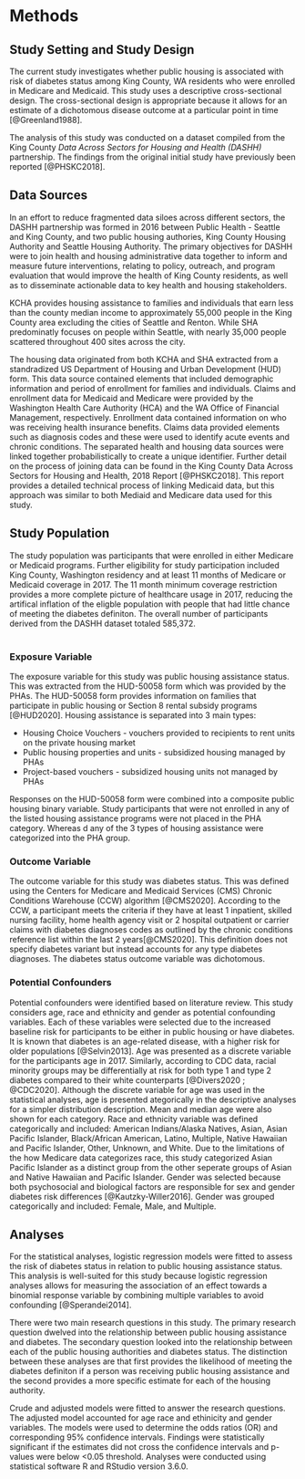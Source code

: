 # Methods {}
## Study Setting and Study Design
The current study investigates whether public housing is associated with risk of diabetes status among King County, WA residents who were enrolled in Medicare and Medicaid. This study uses a descriptive cross-sectional design. The cross-sectional design is appropriate because it allows for an estimate of a dichotomous disease outcome at a particular point in time [@Greenland1988].

The analysis of this study was conducted on a dataset compiled from the King County _Data Across Sectors for Housing and Health (DASHH)_ partnership. The findings from the original initial study have previously been reported [@PHSKC2018].

## Data Sources
In an effort to reduce fragmented data siloes across different sectors, the DASHH partnership was formed in 2016 between Public Health - Seattle and King County, and two public housing authories, King County Housing Authority and Seattle Housing Authority. The primary objectives for DASHH were to join health and housing administrative data together to inform and measure future interventions, relating to policy, outreach, and program evaluation that would improve the health of King County residents, as well as to disseminate actionable data to key health and housing stakeholders.

KCHA provides housing assistance to families and individuals that earn less than the county median income to approximately 55,000 people in the King County area excluding the cities of Seattle and Renton. While SHA predominatly focuses on people within Seattle, with nearly 35,000 people scattered throughout 400 sites across the city.

The housing data originated from both KCHA and SHA extracted from a standradized US Department of Housing and Urban Development (HUD) form. This data source contained elements that included demographic information and period of enrollment for families and individuals. Claims and enrollment data for Medicaid and Medicare were provided by the Washington Health Care Authority (HCA) and the WA Office of Financial Management, respectively. Enrollment data contained information on who was receiving health insurance benefits. Claims data provided elements such as diagnosis codes and these were used to identify acute events and chronic conditions. The separated health and housing data sources were linked together probabilistically to create a unique identifier. Further detail on the process of joining data can be found in the King County Data Across Sectors for Housing and Health, 2018 Report [@PHSKC2018]. This report provides a detailed technical process of linking Medicaid data, but this approach was similar to both Mediaid and Medicare data used for this study.

## Study Population
The study population was participants that were enrolled in either Medicare or Medicaid programs. Further eligibility for study participation included King County, Washington residency and at least 11 months of Medicare or Medicaid coverage in 2017. The 11 month minimum coverage restriction provides a more complete picture of healthcare usage in 2017, reducing the artifical inflation of the eligble population with people that had little chance of meeting the diabetes definiton. The overall number of participants derived from the DASHH dataset totaled 585,372.
<br />
<br />

### Exposure Variable
The exposure variable for this study was public housing assistance status. This was extracted from the HUD-50058 form which was provided by the PHAs. The HUD-50058 form provides information on families that participate in public housing or Section 8 rental subsidy programs [@HUD2020]. Housing assistance is separated into 3 main types:

* Housing Choice Vouchers - vouchers provided to recipients to rent units on the private housing market
* Public housing properties and units - subsidized housing managed by PHAs
* Project-based vouchers - subsidized housing units not managed by PHAs

Responses on the HUD-50058 form were combined into a composite public housing binary variable. Study participants that were not enrolled in any of the listed housing assistance programs were not placed in the PHA category. Whereas d any of the 3 types of housing assistance were categorized into the PHA group.


### Outcome Variable
The outcome variable for this study was diabetes status. This was defined using the Centers for Medicare and Medicaid Services (CMS) Chronic Conditions Warehouse (CCW) algorithm [@CMS2020]. According to the CCW, a participant meets the criteria if they have at least 1 inpatient, skilled nursing facility, home health agency visit or 2 hospital outpatient or carrier claims with diabetes diagnoses codes as outlined by the chronic conditions reference list within the last 2 years[@CMS2020]. This definition does not specify diabetes variant but instead accounts for any type diabetes diagnoses. The diabetes status outcome variable was dichotomous.

### Potential Confounders
Potential confounders were identified based on literature review. This study considers age, race and ethnicity and gender as potential confounding variables. Each of these variables were selected due to the increased baseline risk for participants to be either in public housing or have diabetes. It is known that diabetes is an age-related disease, with a higher risk for older populations [@Selvin2013]. Age was presented as a discrete variable for the participants age in 2017. Similarly, according to CDC data, racial minority groups may be differentially at risk for both type 1 and type 2 diabetes compared to their white counterparts [@Divers2020 ; @CDC2020]. Although the discrete variable for age was used in the statistical analyses, age is presented ategorically in the descriptive analyses for a simpler distribution description. Mean and median age were also shown for each category. Race and ethnicity variable was defined categorically and included: American Indians/Alaska Natives, Asian, Asian Pacific Islander, Black/African American, Latino, Multiple, Native Hawaiian and Pacific Islander, Other, Unknown, and White. Due to the limitations of the how Medicare data categorizes race, this study categorized Asian Pacific Islander as a distinct group from the other seperate groups of Asian and Native Hawaiian and Pacific Islander. Gender was selected because both psychosocial and biological factors are responsible for sex and gender diabetes risk differences [@Kautzky-Willer2016]. Gender was grouped categorically and included: Female, Male, and Multiple.


## Analyses
For the statistical analyses, logistic regression models were fitted to assess the risk of diabetes status in relation to public housing assistance status. This analysis is well-suited for this study because logistic regression analyses allows for measuring the association of an effect towards a binomial response variable by combining multiple variables to avoid confounding [@Sperandei2014].

There were two main research questions in this study. The primary research question dwelved into the relationship between public housing assistance and diabetes. The secondary question looked into the relationship between each of the public housing authorities and diabetes status. The distinction between these analyses are that first provides the likelihood of meeting the diabetes definiton if a person was receiving public housing assistance and the second provides a more specific estimate for each of the housing authority.

Crude and adjusted models were fitted to answer the research questions. The adjusted model accounted for age race and ethinicity and gender variables.
The models were used to determine the odds ratios (OR) and corresponding 95% confidence intervals. Findings were statistically significant if the estimates did not cross the confidence intervals and p-values were below <0.05 threshold. Analyses were conducted using statistical software R and RStudio version 3.6.0.
